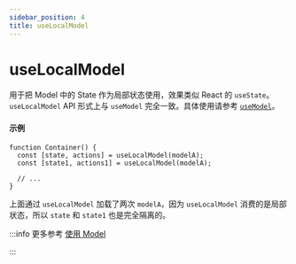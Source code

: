 ```yaml
---
sidebar_position: 4
title: useLocalModel
---
```

# useLocalModel


<ReduckTip />

用于把 Model 中的 State 作为局部状态使用，效果类似 React 的 `useState`。`useLocalModel` API 形式上与 `useModel` 完全一致。具体使用请参考 [`useModel`](./use-model.md)。

#### 示例

```tsx
function Container() {
  const [state, actions] = useLocalModel(modelA);
  const [state1, actions1] = useLocalModel(modelA);

  // ...
}
```

上面通过 `useLocalModel` 加载了两次 `modelA`，因为 `useLocalModel` 消费的是局部状态，所以 `state` 和 `state1` 也是完全隔离的。

:::info 更多参考
[使用 Model](/guides/topic-detail/model/use-model)

:::
